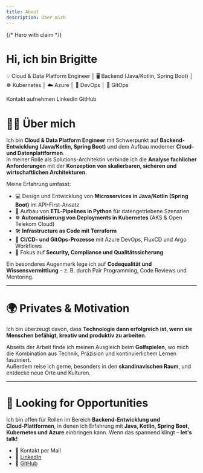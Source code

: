 ```yaml
---
title: About
description: Über mich
---
```



{/* Hero with claim */}
<div className="hero hero--primary" style={{padding: '3rem 0'}}>
    <div className="container">
        <h1 className="hero__title" style={{marginBottom: '0.5rem'}}>Hi, ich bin <strong>Brigitte</strong></h1>
        <p className="hero__subtitle" style={{fontSize: '1.05rem', lineHeight: 1.6}}>
            💡 Cloud & Data Platform Engineer │ 🖥️ Backend (Java/Kotlin, Spring Boot) │ ☸️ Kubernetes │ ☁️ Azure │ 🔧 DevOps │ 🧩 GitOps
        </p>
        <div className="buttons" style={{display: 'flex', gap: '0.75rem', flexWrap: 'wrap'}}>
            <Link className="button button--secondary button--lg" to="mailto:brigitte_boehm@outlook.de">Kontakt aufnehmen</Link>
            <Link className="button button--outline button--lg" to="https://www.linkedin.com/in/brigitte-boehm-34b7a025/">LinkedIn</Link>
            <Link className="button button--outline button--lg" to="https://github.com/bri-b-dev">GitHub</Link>
        </div>
    </div>
</div>

# 👩‍💻 Über mich

Ich bin **Cloud & Data Platform Engineer** mit Schwerpunkt auf **Backend-Entwicklung (Java/Kotlin, Spring Boot)** und dem Aufbau moderner **Cloud- und Datenplattformen**.  
In meiner Rolle als Solutions-Architektin verbinde ich die **Analyse fachlicher Anforderungen** mit der **Konzeption von skalierbaren, sicheren und wirtschaftlichen Architekturen**.  

Meine Erfahrung umfasst:

- 💻 Design und Entwicklung von **Microservices in Java/Kotlin (Spring Boot)** im API-First-Ansatz  
- 🐍 Aufbau von **ETL-Pipelines in Python** für datengetriebene Szenarien  
- ☸️ **Automatisierung von Deployments in Kubernetes** (AKS & Open Telekom Cloud)  
- 🛠️ **Infrastructure as Code mit Terraform**  
- 🔄 **CI/CD- und GitOps-Prozesse** mit Azure DevOps, FluxCD und Argo Workflows  
- 🔐 Fokus auf **Security, Compliance und Qualitätssicherung**  

Ein besonderes Augenmerk lege ich auf **Codequalität und Wissensvermittlung** – z. B. durch Pair Programming, Code Reviews und Mentoring.

---

# 🌍 Privates & Motivation

Ich bin überzeugt davon, dass **Technologie dann erfolgreich ist, wenn sie Menschen befähigt, kreativ und produktiv zu arbeiten**.  

Abseits der Arbeit finde ich meinen Ausgleich beim **Golfspielen**, wo mich die Kombination aus Technik, Präzision und kontinuierlichem Lernen fasziniert.  
Außerdem reise ich gerne, besonders in den **skandinavischen Raum**, und entdecke neue Orte und Kulturen.  

---

# 🚀 Looking for Opportunities

Ich bin offen für Rollen im Bereich **Backend‑Entwicklung und Cloud‑Plattformen**, in denen ich Erfahrung mit **Java, Kotlin, Spring Boot, Kubernetes und Azure** einbringen kann.
Wenn das spannend klingt – **let's talk!**

- 📧 <Link to="mailto:brigitte_boehm@outlook.de">Kontakt per Mail</Link>  
- 💼 [LinkedIn](https://www.linkedin.com/in/brigitte-boehm-34b7a025/)
- 🐙 [GitHub](https://github.com/bri-b-dev)

